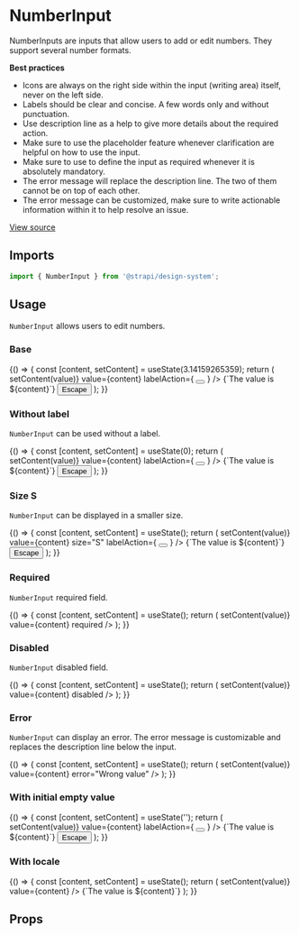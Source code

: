 <!--- NumberInput.stories.mdx --->


<Meta title="Design System/Components/NumberInput" component={NumberInput} />

# NumberInput

NumberInputs are inputs that allow users to add or edit numbers. They support several number formats.

**Best practices**

- Icons are always on the right side within the input (writing area) itself, never on the left side.
- Labels should be clear and concise. A few words only and without punctuation.
- Use description line as a help to give more details about the required action.
- Make sure to use the placeholder feature whenever clarification are helpful on how to use the input.
- Make sure to use to define the input as required whenever it is absolutely mandatory.
- The error message will replace the description line. The two of them cannot be on top of each other.
- The error message can be customized, make sure to write actionable information within it to help resolve an issue.

[View source](https://github.com/strapi/design-system/tree/main/packages/strapi-design-system/src/NumberInput)

## Imports

```js
import { NumberInput } from '@strapi/design-system';
```

## Usage

`NumberInput` allows users to edit numbers.

### Base 

<Canvas>
  <Story name="base">
    {() => {
      const [content, setContent] = useState(3.14159265359);
      return (
        <Box padding={10}>
          <NumberInput
            placeholder="This is a content placeholder"
            label="Content"
            name="content"
            hint="Description line"
            error={undefined}
            onValueChange={(value) => setContent(value)}
            value={content}
            labelAction={
              <Tooltip description="Content of the tooltip">
                <button
                  aria-label="Information about the email"
                  style={{ border: 'none', padding: 0, background: 'transparent' }}
                >
                  <Information aria-hidden />
                </button>
              </Tooltip>
            }
          />
          <Box as="p" padding={4} background="neutral100">
            <Typography>{`The value is ${content}`}</Typography>
          </Box>
          <button>
            <Typography>Escape</Typography>
          </button>
        </Box>
      );
    }}
  </Story>
</Canvas>

### Without label

`NumberInput` can be used without a label.

<Canvas>
  <Story name="withoutLabel">
    {() => {
      const [content, setContent] = useState(0);
      return (
        <Box padding={10}>
          <NumberInput
            placeholder="This is a content placeholder"
            aria-label="Content"
            name="content"
            hint="Description line"
            error={undefined}
            onValueChange={(value) => setContent(value)}
            value={content}
            labelAction={
              <Tooltip description="Content of the tooltip">
                <button
                  aria-label="Information about the email"
                  style={{ border: 'none', padding: 0, background: 'transparent' }}
                >
                  <Information aria-hidden />
                </button>
              </Tooltip>
            }
          />
          <Box as="p" padding={4} background="neutral100">
            <Typography>{`The value is ${content}`}</Typography>
          </Box>
          <button>
            <Typography>Escape</Typography>
          </button>
        </Box>
      );
    }}
  </Story>
</Canvas>

### Size S

`NumberInput` can be displayed in a smaller size.

<Canvas>
  <Story name="size S">
    {() => {
      const [content, setContent] = useState();
      return (
        <Box padding={10}>
          <NumberInput
            placeholder="This is a content placeholder"
            label="Content"
            name="content"
            hint="Description line"
            error={undefined}
            onValueChange={(value) => setContent(value)}
            value={content}
            size="S"
            labelAction={
              <Tooltip description="Content of the tooltip">
                <button
                  aria-label="Information about the email"
                  style={{ border: 'none', padding: 0, background: 'transparent' }}
                >
                  <Information aria-hidden />
                </button>
              </Tooltip>
            }
          />
          <Box as="p" padding={4} background="neutral100">
            <Typography>{`The value is ${content}`}</Typography>
          </Box>
          <button>
            <Typography>Escape</Typography>
          </button>
        </Box>
      );
    }}
  </Story>
</Canvas>

### Required

`NumberInput` required field.

<Canvas>
  <Story name="required">
    {() => {
      const [content, setContent] = useState();
      return (
        <Box padding={10}>
          <NumberInput
            placeholder="This is a content placeholder"
            label="Content"
            name="content"
            hint="Description line"
            error={undefined}
            onValueChange={(value) => setContent(value)}
            value={content}
            required
          />
        </Box>
      );
    }}
  </Story>
</Canvas>

### Disabled

`NumberInput` disabled field.

<Canvas>
  <Story name="disabled">
    {() => {
      const [content, setContent] = useState();
      return (
        <Box padding={10}>
          <NumberInput
            placeholder="This is a content placeholder"
            label="Content"
            name="content"
            hint="Description line"
            error={undefined}
            onValueChange={(value) => setContent(value)}
            value={content}
            disabled
          />
        </Box>
      );
    }}
  </Story>
</Canvas>

### Error

`NumberInput` can display an error. The error message is customizable and replaces the description line below the input.

<Canvas>
  <Story name="error">
    {() => {
      const [content, setContent] = useState();
      return (
        <Box padding={10}>
          <NumberInput
            placeholder="This is a content placeholder"
            label="Content"
            name="content"
            hint="Description line"
            onValueChange={(value) => setContent(value)}
            value={content}
            error="Wrong value"
          />
        </Box>
      );
    }}
  </Story>
</Canvas>

### With initial empty value

<Canvas>
  <Story name="with initial empty">
    {() => {
      const [content, setContent] = useState('');
      return (
        <Box padding={10}>
          <NumberInput
            placeholder="This is a content placeholder"
            label="Content"
            name="content"
            hint="Description line"
            error={undefined}
            onValueChange={(value) => setContent(value)}
            value={content}
            labelAction={
              <Tooltip description="Content of the tooltip">
                <button
                  aria-label="Information about the email"
                  style={{ border: 'none', padding: 0, background: 'transparent' }}
                >
                  <Information aria-hidden />
                </button>
              </Tooltip>
            }
          />
          <Box as="p" padding={4} background="neutral100">
            <Typography>{`The value is ${content}`}</Typography>
          </Box>
          <button>
            <Typography>Escape</Typography>
          </button>
        </Box>
      );
    }}
  </Story>
</Canvas>

### With locale

<Canvas>
  <Story name="locale">
    {() => {
      const [content, setContent] = useState();
      return (
        <Box padding={10}>
          <NumberInput
            placeholder="This is a content placeholder"
            label="Content"
            name="content"
            locale="de"
            onValueChange={(value) => setContent(value)}
            value={content}
          />
          <Box as="p" padding={4} background="neutral100">
            <Typography>{`The value is ${content}`}</Typography>
          </Box>
        </Box>
      );
    }}
  </Story>
</Canvas>

## Props

<ArgsTable of={NumberInput} />
